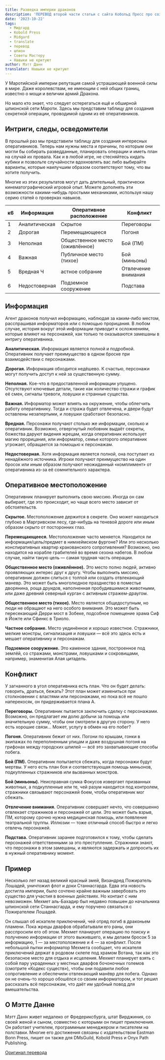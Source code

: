 ```yaml
---
title: Разведка империи драконов
description: 'ПЕРЕВОД второй части статьи с сайта Кобольд Пресс про создание шпионов #translate #midgard #dnd5e #gmtips'
date: '2023-10-22'
tags:
  - Мидгард
  - Kobold Press
  - Midgard
  - translate
  - перевод
  - шпион
  - Советы Мастеру
  - Навыки не критуют
author: Мэтт Данн
translator: Навыки не критуют
---
```


У Маротийской империи репутация самой устрашающей военной силы в мире. Даже королевствам, не имеющим с ней общих границ, известно о мощи и величии армий Дракона.

Но мало кто знает, что следует остерегаться ещё и обширной шпионской сети Мароти. Здесь мы представим таблицу для создания секретной операции, проводимой одним из её оперативников.

## Интриги, следы, осведомители

В прошлый раз мы представили таблицу для создания интересных оперативников. Теперь нам нужны места и причины, по которым они могли бы собирать разведданные, планировать операции и иметь план на случай их провала. Как и в любой игре, не стесняйтесь кидать кубики и позвольте случайности вдохновлять вас либо выбирайте варианты, которые наилучшим образом соответствуют тому, что вы хотите получить.

Многие из этих результатов могут дать длительный, практически кинематографический игровой опыт. Можете дополнять эти возможности какими-нибудь простыми механиками, используя нашу серию статей о проверках навыков.

| к6  | Информация    | Оперативное расположение        | Конфликт            |
| --- | ------------- | ------------------------------- | ------------------- |
| 1   | Аналитическая | Скрытое                         | Переговоры          |
| 2   | Дорогая       | Перемещающееся                  | Погоня              |
| 3   | Неполная      | Общественное место (оживлённое) | Бой (ПМ)            |
| 4   | Важная        | Публичное место (тихое)         | Бой (миньоны)       |
| 5   | Вредная Ч     | астное собрание                 | Отвлечение внимания |
| 6   | Недостоверная | Подземное сооружение            | Подстава            |

## Информация

Агент драконов получил информацию, наблюдая за каким-либо местом, расспрашивая информаторов или с помощью прорицания. В любом случае, история вокруг этой информации приводит к осложнениям, которые влияют на персонажей, как только те оказываются замешаны в интригу оперативника.

**Аналитическая.** Информация является полной и подробной. Оперативник получает преимущество в одном броске при взаимодействии с персонажами.

**Дорогая.** Информация обходится недёшево. К счастью, персонажи могут получить доступ к ней за существенную сумму.

**Неполная.** Кое-что в предоставленной информации упущено. Отсутствуют ключевые детали, такие как количество стражи и график её смен, сигналы тревоги, ловушки и странные существа.

**Важная.** Информатор может влиять на окружение, чтобы облегчить работу оперативнику. Тогда и стража будет отвлечена, и двери будут оставлены незапертыми, и ловушки сработают безопасно.

**Вредная.** Персонажи получают столько же информации, сколько и оперативник. Возможно, отвергнутый любовник выдаёт секреты, божества даруют видения жрецам, когда оперативник использует магию прорицания, или информатор, семье которого оперативник угрожает, обращается за помощью к персонажам.

**Недостоверная.** Хотя информация является полной, она поступает из ненадёжного источника. Игроки получают преимущество на один бросок или иным образом получают неожиданный «комплимент» от оперативника из-за её сомнительного характера.

## Оперативное местоположение

Оперативник планирует выполнить свою миссию. Иногда он сам выбирает, где это происходит, но чаще всего место зависит от обстоятельств.

**Скрытое.** Местоположение держится в секрете. Оно может находиться глубоко в Маргривском лесу, где-нибудь на теневой дороге или иным образом скрыто от посторонних глаз.

**Перемещающееся.** Местоположение часто меняется. Находится ли информация/цель/предмет в нимхеймском фургоне? Или это несколько конспиративных квартир кракованского сопротивления? Возможно, оно находится на корабле грабителей во время сезона набегов. В любом случае, найти такую цель — самая трудная часть операции.

**Общественное место (оживлённое).** Это место полно людей, активно проявляющих интерес друг к другу. Чтобы выполнить миссию, оперативник должен слиться с толпой или создать отвлекающий маневр. Это может быть многолюдное празднество в поместье дворянина, роща друидов, наполненная пробудившимися животными, или даже древний северный курган с активным стражем-драугом.

**Общественное место (тихое).** Место является общедоступным, но люди не обращают на него особого внимания. Это может быть пересекающий Дерри мост в Зобеке, подсобное помещение храма Сиф в Йожте или Сфинкс в Триоло.

**Частное собрание.** Место уединённое и хорошо известное. Стражники, мелкие монстры, сигнализация и ловушки — всё это здесь есть и мешает оперативнику и персонажам.

**Подземное сооружение.** Это каменное здание, построенное под землёй, со стражами, монстрами, ловушками и сокровищами, например, знаменитая Алая цитадель.

## Конфликт

У загнанного в угол оперативника есть план. Что он будет делать: говорить, драться, бежать? Этот план может измениться при столкновении с властями или персонажами, но пока всё не пошло наперекосяк, он придерживается плана А.

**Переговоры.** Оперативник пытается заключить сделку с персонажами. Возможно, он предлагает им долю добычи за помощь или значительную сумму, чтобы они смотрели в другую сторону. У него есть хорошие связи... Может, услугу в обмен на его побег?

**Погоня.** Оперативник бежит от них. Погони по крышам, гонки в экипажах по переполненным улицам и даже воздушная погоня на грифонах между городских шпилей — всё это захватывающие способы побега.

**Бой (ПМ).** Оперативник попытается сбежать, когда персонажи будут мертвы. У него есть план боя и соответствующая помощь миньонов, подкупленных стражников или вызванных монстров.

**Бой (миньоны).** Неисправная сумка Фокусов извергает призванных животных, а подкупленные или те, чей разум находится под контролем, стражники связывают персонажей боем, чтобы оперативник мог сбежать.

**Отвлечение внимания.** Оперативник совершает нечто, что совершенно отвлекает стражников и персонажей от цели. Это может быть взрыв, ПМ, которому срочно нужна медицинская помощь, или появление театральной труппы. Иллюзии — тоже отличный способ быстро и легко отвлечь персонажей.

**Подстава.** Оперативник заранее подготовился к тому, чтобы сделать персонажей ответственными за это преступление. Стражники знают, что персонажи в этом замешаны, и являются задержать и допросить их в нужный оперативнику момент.

## Пример

Несколько лет назад великий красный змей, Визандред Пожиратель Лошадей, уничтожил флот и доки Станнасгарда. Едва эта новость достигла империи, было сочтено крайне важным завербовать это существо для участия в военных действиях. Но контакт с ним невозможен. Мехмет аль-Бахадир был недавно повышен до начальника шпионской сети Станнасгарда, и ему поручено связаться с Пожирателем Лошадей.

Он слышал об искателе приключений, чей отряд погиб в драконьем пламени. Пока жрецы дварфов обрабатывали его раны, они расспросили его об этом. Мехмет планирует операцию по поиску и получению информации от этого выжившего, и мы делаем бросок 5 за информацию, 1 — за местоположение и 4 — за конфликт. После небольшой пытки информатор Мехмета сообщает, что искателя приключений держат в родовом склепе под храмом Вотана, так как это безопасное место для отдыха и исцеления. Мехмет планирует взять с собой пару украденных у местных дварфов бочоночных големов (смотрите «Кодекс существ»), чтобы они подавили любое сопротивление и обеспечили отвлекающий манёвр для побега. Однако он не очень-то хорошо обошёлся со своим информатором, и тот решил рассказать всё персонажам, что даёт им удобный повод для вмешательства.

## О Мэтте Данне

Мэтт Данн живет недалеко от Фредериксбурга, штат Вирджиния, со своей женой и сыном, совместно с которыми он пишет приключения. Он работает учителем, программным менеджером и писателем на полставки. Многие его достижения связаны с издательством Eastman Bonn Press, пишет он также для DMsGuild, Kobold Press и Onyx Path Publishing.

[Оригинал перевода](https://vk.com/natural_twenty?w=wall-200946551_3532)
